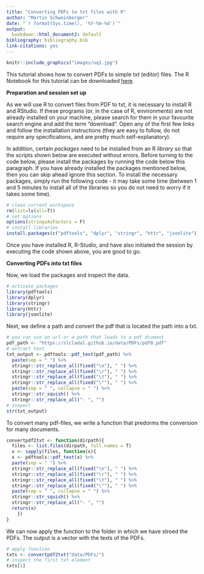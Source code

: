 ```yaml
---
title: "Converting PDFs to txt files with R"
author: "Martin Schweinberger"
date: "`r format(Sys.time(), '%Y-%m-%d')`"
output:
  bookdown::html_document2: default
bibliography: bibliography.bib
link-citations: yes
---
```

```r
knitr::include_graphics("images/uq1.jpg")
```

This tutorial shows how to convert PDFs to simple txt (editor) files. The R Notebook for this tutorial can be downloaded [here](https://slcladal.github.io/convertpdf2txt.Rmd). 

**Preparation and session set up**

As we will use R to convert files from PDF to txt, it is necessary to install R and RStudio. If these programs (or, in the case of R, environments) are not already installed on your machine, please search for them in your favourite search engine and add the term "download". Open any of the first few links and follow the installation instructions (they are easy to follow, do not require any specifications, and are pretty much self-explanatory).

In addition, certain *packages* need to be installed from an R *library* so that the scripts shown below are executed without errors. Before turning to the code below, please install the packages by running the code below this paragraph. If you have already installed the packages mentioned below, then you can skip ahead ignore this section. To install the necessary packages, simply run the following code - it may take some time (between 1 and 5 minutes to install all of the libraries so you do not need to worry if it takes some time).

```r
# clean current workspace
rm(list=ls(all=T))
# set options
options(stringsAsFactors = F)
# install libraries
install.packages(c("pdftools", "dplyr", "stringr", "httr", "jsonlite"))
```

Once you have installed R, R-Studio, and have also initiated the session by executing the code shown above, you are good to go.

**Converting PDFs into txt files**

Now, we load the packages and inspect the data. 

```r
# activate packages
library(pdftools)
library(dplyr)
library(stringr)
library(httr) 
library(jsonlite)
```

Next, we define a path and convert the pdf that is located the path into a txt.

```r
# you can use an url or a path that leads to a pdf dcument
pdf_path <- "https://slcladal.github.io/data/PDFs/pdf0.pdf"
# extract text
txt_output <- pdftools::pdf_text(pdf_path) %>%
  paste(sep = " ") %>%
  stringr::str_replace_all(fixed("\n"), " ") %>%
  stringr::str_replace_all(fixed("\r"), " ") %>%
  stringr::str_replace_all(fixed("\t"), " ") %>%
  stringr::str_replace_all(fixed("\""), " ") %>%
  paste(sep = " ", collapse = " ") %>%
  stringr::str_squish() %>%
  stringr::str_replace_all("- ", "") 
# inspect
str(txt_output)
```

To convert many pdf-files, we write a function that predorms the conversion for many documents.

```r
convertpdf2txt <- function(dirpath){
  files <- list.files(dirpath, full.names = T)
  x <- sapply(files, function(x){
  x <- pdftools::pdf_text(x) %>%
  paste(sep = " ") %>%
  stringr::str_replace_all(fixed("\n"), " ") %>%
  stringr::str_replace_all(fixed("\r"), " ") %>%
  stringr::str_replace_all(fixed("\t"), " ") %>%
  stringr::str_replace_all(fixed("\""), " ") %>%
  paste(sep = " ", collapse = " ") %>%
  stringr::str_squish() %>%
  stringr::str_replace_all("- ", "") 
  return(x)
    })
}
```

We can now apply the function to the folder in which we have stroed the PDFs. The output is a vector with the texts of the PDFs. 

```r
# apply function
txts <- convertpdf2txt("data/PDFs/")
# inspect the first txt element
txts[1]
```



